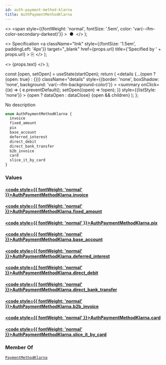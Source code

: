 ```yaml
---
id: auth-payment-method-klarna
title: AuthPaymentMethodKlarna
---
```


  <>
    <span
      style={{fontWeight: 'normal', fontSize: '.5em', color: 'var(--ifm-color-secondary-darkest)'}}
    >
      &nbsp;●&nbsp;
    </span>
  </>
);

  <>
    Specification
    <a
      className="link"
      style={{fontSize: '1.5em', paddingLeft: '4px'}}
      target="_blank"
      href={props.url}
      title={'Specified by ' + props.url}
    >
      ⎘
    </a>
  </>
);

  <>
    <span className={props.class}>{props.text}</span>
  </>
);


  const [open, setOpen] = useState(startOpen);
  return (
    <details
      {...(open ? {open: true} : {})}
      className="details"
      style={{border: 'none', boxShadow: 'none', background: 'var(--ifm-background-color)'}}
    >
      <summary
        onClick={(e) => {
          e.preventDefault();
          setOpen((open) => !open);
        }}
        style={{listStyle: 'none'}}
      >
        {open ? dataOpen : dataClose}
      </summary>
      {open && children}
    </details>
  );
};

No description

```graphql
enum AuthPaymentMethodKlarna {
  invoice
  fixed_amount
  pix
  base_account
  deferred_interest
  direct_debit
  direct_bank_transfer
  b2b_invoice
  card
  slice_it_by_card
}
```

### Values

#### [<code style={{ fontWeight: 'normal' }}>AuthPaymentMethodKlarna.<b>invoice</b></code>](#)

#### [<code style={{ fontWeight: 'normal' }}>AuthPaymentMethodKlarna.<b>fixed_amount</b></code>](#)

#### [<code style={{ fontWeight: 'normal' }}>AuthPaymentMethodKlarna.<b>pix</b></code>](#)

#### [<code style={{ fontWeight: 'normal' }}>AuthPaymentMethodKlarna.<b>base_account</b></code>](#)

#### [<code style={{ fontWeight: 'normal' }}>AuthPaymentMethodKlarna.<b>deferred_interest</b></code>](#)

#### [<code style={{ fontWeight: 'normal' }}>AuthPaymentMethodKlarna.<b>direct_debit</b></code>](#)

#### [<code style={{ fontWeight: 'normal' }}>AuthPaymentMethodKlarna.<b>direct_bank_transfer</b></code>](#)

#### [<code style={{ fontWeight: 'normal' }}>AuthPaymentMethodKlarna.<b>b2b_invoice</b></code>](#)

#### [<code style={{ fontWeight: 'normal' }}>AuthPaymentMethodKlarna.<b>card</b></code>](#)

#### [<code style={{ fontWeight: 'normal' }}>AuthPaymentMethodKlarna.<b>slice_it_by_card</b></code>](#)

### Member Of

[`PaymentMethodKlarna`](/docs/apis/graphql/types/objects/payment-method-klarna.mdx) <Badge class="badge badge--secondary badge--relation" text="object"/>

